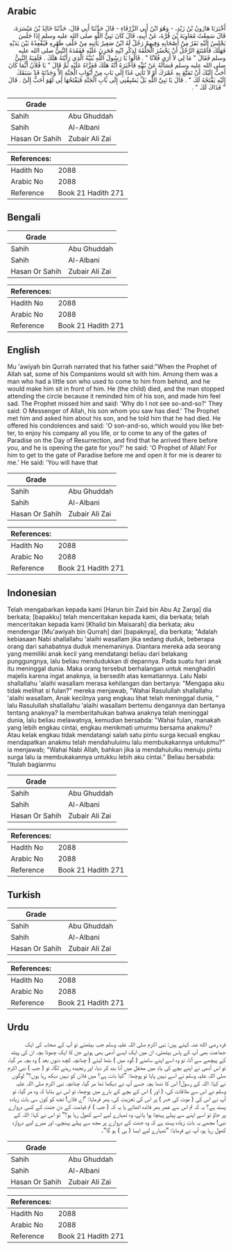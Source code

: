 ## Arabic


<div dir="rtl" lang="ar" style={{fontSize:'larger',backgroundColor:'#f8f9fa',padding:20}}>
أَخْبَرَنَا هَارُونُ بْنُ زَيْدٍ، - وَهُوَ ابْنُ أَبِي الزَّرْقَاءِ - قَالَ حَدَّثَنَا أَبِي قَالَ، حَدَّثَنَا خَالِدُ بْنُ مَيْسَرَةَ، قَالَ سَمِعْتُ مُعَاوِيَةَ بْنَ قُرَّةَ، عَنْ أَبِيهِ، قَالَ كَانَ نَبِيُّ اللَّهِ صلى الله عليه وسلم إِذَا جَلَسَ يَجْلِسُ إِلَيْهِ نَفَرٌ مِنْ أَصْحَابِهِ وَفِيهِمْ رَجُلٌ لَهُ ابْنٌ صَغِيرٌ يَأْتِيهِ مِنْ خَلْفِ ظَهْرِهِ فَيُقْعِدُهُ بَيْنَ يَدَيْهِ فَهَلَكَ فَامْتَنَعَ الرَّجُلُ أَنْ يَحْضُرَ الْحَلْقَةَ لِذِكْرِ ابْنِهِ فَحَزِنَ عَلَيْهِ فَفَقَدَهُ النَّبِيُّ صلى الله عليه وسلم فَقَالَ ‏"‏ مَا لِي لاَ أَرَى فُلاَنًا ‏"‏ ‏.‏ قَالُوا يَا رَسُولَ اللَّهِ بُنَيَّهُ الَّذِي رَأَيْتَهُ هَلَكَ ‏.‏ فَلَقِيَهُ النَّبِيُّ صلى الله عليه وسلم فَسَأَلَهُ عَنْ بُنَيِّهِ فَأَخْبَرَهُ أَنَّهُ هَلَكَ فَعَزَّاهُ عَلَيْهِ ثُمَّ قَالَ ‏"‏ يَا فُلاَنُ أَيُّمَا كَانَ أَحَبُّ إِلَيْكَ أَنْ تَمَتَّعَ بِهِ عُمْرَكَ أَوْ لاَ تَأْتِي غَدًا إِلَى بَابٍ مِنْ أَبْوَابِ الْجَنَّةِ إِلاَّ وَجَدْتَهُ قَدْ سَبَقَكَ إِلَيْهِ يَفْتَحُهُ لَكَ ‏"‏ ‏.‏ قَالَ يَا نَبِيَّ اللَّهِ بَلْ يَسْبِقُنِي إِلَى بَابِ الْجَنَّةِ فَيَفْتَحُهَا لِي لَهُوَ أَحَبُّ إِلَىَّ ‏.‏ قَالَ ‏"‏ فَذَاكَ لَكَ ‏"‏ ‏.‏
</div>
<div style={{backgroundColor:'#f8f9fa',padding:20, marginBottom: 10}}><table> <thead> <tr> <th>Grade</th> <th></th> </tr> </thead> <tbody> <tr><td>Sahih</td><td>Abu Ghuddah</td></tr><tr><td>Sahih</td><td>Al-Albani</td></tr><tr><td>Hasan Or Sahih</td><td>Zubair Ali Zai</td></tr></tbody></table><table> <thead> <tr> <th>References:</th> <th></th> </tr> </thead> <tbody><tr><td>Hadith No</td><td>2088</td></tr><tr><td>Arabic No</td><td>2088</td></tr><tr><td>Reference</td><td>Book 21 Hadith 271</td></tr></tbody></table></div>

## Bengali


<div dir="ltr" lang="bn" style={{fontSize:'larger',backgroundColor:'#f8f9fa',padding:20}}>

</div>
<div style={{backgroundColor:'#f8f9fa',padding:20, marginBottom: 10}}><table> <thead> <tr> <th>Grade</th> <th></th> </tr> </thead> <tbody> <tr><td>Sahih</td><td>Abu Ghuddah</td></tr><tr><td>Sahih</td><td>Al-Albani</td></tr><tr><td>Hasan Or Sahih</td><td>Zubair Ali Zai</td></tr></tbody></table><table> <thead> <tr> <th>References:</th> <th></th> </tr> </thead> <tbody><tr><td>Hadith No</td><td>2088</td></tr><tr><td>Arabic No</td><td>2088</td></tr><tr><td>Reference</td><td>Book 21 Hadith 271</td></tr></tbody></table></div>

## English


<div dir="ltr" lang="en" style={{fontSize:'larger',backgroundColor:'#f8f9fa',padding:20}}>
Mu 'awiyah bin Qurrah narrated that his father said:"When the Prophet of Allah sat, some of his Companions would sit with him. Among them was a man who had a little son who used to come to him from behind, and he would make him sit in front of him. He (the child) died, and the man stopped attending the circle because it reminded him of his son, and made him feel sad. The Prophet missed him and said: 'Why do I not see so-and-so?' They said: O Messenger of Allah, his son whom you saw has died.' The Prophet met him and asked him about his son, and he told him that he had died. He offered his condolences and said: 'O son-and-so, which would you like better, to enjoy his company all you life, or to come to any of the gates of Paradise on the Day of Resurrection, and find that he arrived there before you, and he is opening the gate for you?' he said: 'O Prophet of Allah! For him to get to the gate of Paradise before me and open it for me is dearer to me.' He said: 'You will have that
</div>
<div style={{backgroundColor:'#f8f9fa',padding:20, marginBottom: 10}}><table> <thead> <tr> <th>Grade</th> <th></th> </tr> </thead> <tbody> <tr><td>Sahih</td><td>Abu Ghuddah</td></tr><tr><td>Sahih</td><td>Al-Albani</td></tr><tr><td>Hasan Or Sahih</td><td>Zubair Ali Zai</td></tr></tbody></table><table> <thead> <tr> <th>References:</th> <th></th> </tr> </thead> <tbody><tr><td>Hadith No</td><td>2088</td></tr><tr><td>Arabic No</td><td>2088</td></tr><tr><td>Reference</td><td>Book 21 Hadith 271</td></tr></tbody></table></div>

## Indonesian


<div dir="ltr" lang="id" style={{fontSize:'larger',backgroundColor:'#f8f9fa',padding:20}}>
Telah mengabarkan kepada kami [Harun bin Zaid bin Abu Az Zarqa] dia berkata; [bapakku] telah menceritakan kepada kami, dia berkata; telah menceritakan kepada kami [Khalid bin Maisarah] dia berkata; aku mendengar [Mu'awiyah bin Qurrah] dari [bapaknya], dia berkata; "Adalah kebiasaan Nabi shallallahu 'alaihi wasallam jika sedang duduk, beberapa orang dari sahabatnya duduk menemaninya. Diantara mereka ada seorang yang memiliki anak kecil yang mendatangi beliau dari belakang punggungnya, lalu beliau mendudukkan di depannya. Pada suatu hari anak itu meninggal dunia. Maka orang tersebut berhalangan untuk menghadiri majelis karena ingat anaknya, ia bersedih atas kematiannya. Lalu Nabi shallallahu 'alaihi wasallam merasa kehilangan dan bertanya: "Mengapa aku tidak melihat si fulan?" mereka menjawab, "Wahai Rasulullah shallallahu 'alaihi wasallam, Anak kecilnya yang engkau lihat telah meninggal dunia, " lalu Rasulullah shallallahu 'alaihi wasallam bertemu dengannya dan bertanya tentang anaknya? Ia memberitahukan bahwa anaknya telah meninggal dunia, lalu beliau melawatnya, kemudian bersabda: "Wahai fulan, manakah yang lebih engkau cintai, engkau menikmati umurmu bersama anakmu? Atau kelak engkau tidak mendatangi salah satu pintu surga kecuali engkau mendapatkan anakmu telah mendahuluimu lalu membukakannya untukmu?" ia menjawab; "Wahai Nabi Allah, bahkan jika ia mendahuluiku menuju pintu surga lalu ia membukakannya untukku lebih aku cintai." Beliau bersabda: "Itulah bagianmu
</div>
<div style={{backgroundColor:'#f8f9fa',padding:20, marginBottom: 10}}><table> <thead> <tr> <th>Grade</th> <th></th> </tr> </thead> <tbody> <tr><td>Sahih</td><td>Abu Ghuddah</td></tr><tr><td>Sahih</td><td>Al-Albani</td></tr><tr><td>Hasan Or Sahih</td><td>Zubair Ali Zai</td></tr></tbody></table><table> <thead> <tr> <th>References:</th> <th></th> </tr> </thead> <tbody><tr><td>Hadith No</td><td>2088</td></tr><tr><td>Arabic No</td><td>2088</td></tr><tr><td>Reference</td><td>Book 21 Hadith 271</td></tr></tbody></table></div>

## Turkish


<div dir="ltr" lang="tr" style={{fontSize:'larger',backgroundColor:'#f8f9fa',padding:20}}>

</div>
<div style={{backgroundColor:'#f8f9fa',padding:20, marginBottom: 10}}><table> <thead> <tr> <th>Grade</th> <th></th> </tr> </thead> <tbody> <tr><td>Sahih</td><td>Abu Ghuddah</td></tr><tr><td>Sahih</td><td>Al-Albani</td></tr><tr><td>Hasan Or Sahih</td><td>Zubair Ali Zai</td></tr></tbody></table><table> <thead> <tr> <th>References:</th> <th></th> </tr> </thead> <tbody><tr><td>Hadith No</td><td>2088</td></tr><tr><td>Arabic No</td><td>2088</td></tr><tr><td>Reference</td><td>Book 21 Hadith 271</td></tr></tbody></table></div>

## Urdu


<div dir="rtl" lang="ur" style={{fontSize:'larger',backgroundColor:'#f8f9fa',padding:20}}>
قرہ رضی الله عنہ کہتے ہیں: نبی اکرم صلی اللہ علیہ وسلم جب بیٹھتے تو آپ کے صحابہ کی ایک جماعت بھی آپ کے پاس بیٹھتی، ان میں ایک ایسے آدمی بھی ہوتے جن کا ایک چھوٹا بچہ ان کی پیٹھ کے پیچھے سے آتا، تو وہ اسے اپنے سامنے ( گود میں ) بٹھا لیتے ( چنانچہ کچھ دنوں بعد ) وہ بچہ مر گیا، تو اس آدمی نے اپنے بچے کی یاد میں محفل میں آنا بند کر دیا، اور رنجیدہ رہنے لگا، تو ( جب ) نبی اکرم صلی اللہ علیہ وسلم نے اسے نہیں پایا تو پوچھا: ”کیا بات ہے؟ میں فلاں کو نہیں دیکھ رہا ہوں؟“ لوگوں نے کہا: اللہ کے رسول! اس کا ننھا بچہ جسے آپ نے دیکھا تھا مر گیا، چنانچہ نبی اکرم صلی اللہ علیہ وسلم نے اس سے ملاقات کی، ( اور ) اس کے بچے کے بارے میں پوچھا، تو اس نے بتایا کہ وہ مر گیا، تو آپ نے اس کی ( موت کی خبر ) پر اس کی تعزیت کی، پھر فرمایا: ”اے فلاں! تجھ کو کون سی بات زیادہ پسند ہے؟ یہ کہ تم اس سے عمر بھر فائدہ اٹھاتے یا یہ کہ ( جب ) تم قیامت کے دن جنت کے کسی دروازے پر جاؤ تو اسے اپنے سے پہلے پہنچا ہوا پائے، وہ تمہارے لیے اسے کھول رہا ہو؟“ تو اس نے کہا: اللہ کے نبی! مجھے یہ بات زیادہ پسند ہے کہ وہ جنت کے دروازے پر مجھ سے پہلے پہنچے، اور میرے لیے دروازہ کھول رہا ہو، آپ نے فرمایا: ”تمہارے لیے ایسا ( ہی ) ہو گا“۔
</div>
<div style={{backgroundColor:'#f8f9fa',padding:20, marginBottom: 10}}><table> <thead> <tr> <th>Grade</th> <th></th> </tr> </thead> <tbody> <tr><td>Sahih</td><td>Abu Ghuddah</td></tr><tr><td>Sahih</td><td>Al-Albani</td></tr><tr><td>Hasan Or Sahih</td><td>Zubair Ali Zai</td></tr></tbody></table><table> <thead> <tr> <th>References:</th> <th></th> </tr> </thead> <tbody><tr><td>Hadith No</td><td>2088</td></tr><tr><td>Arabic No</td><td>2088</td></tr><tr><td>Reference</td><td>Book 21 Hadith 271</td></tr></tbody></table></div>